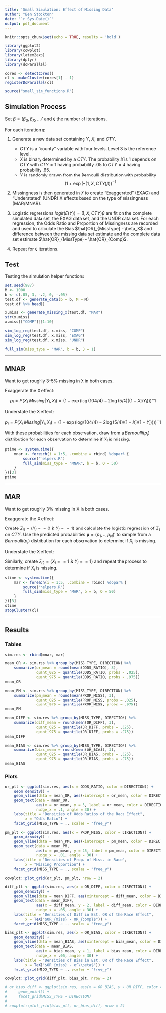 ```yaml
---
title: 'Small Simulation: Effect of Missing Data'
author: "Ben Stockton"
date: "`r Sys.Date()`"
output: pdf_document
---
```


```r
knitr::opts_chunk$set(echo = TRUE, results = 'hold')

library(ggplot2)
library(cowplot)
library(latex2exp)
library(dplyr)
library(doParallel)

cores <- detectCores()
cl <- makeCluster(cores[1] - 1)
registerDoParallel(cl)

source("small_sim_functions.R")
```

## Simulation Process

Set $\beta = (\beta_0, \beta_X, ...)'$ and `Q` the number of iterations.

For each iteration `q`:

1. Generate a new data set containing $Y$, $X$, and $CTY$. 

    - $CTY$ is a "county" variable with four levels. Level 3 is the reference level.
    - $X$ is binary determined by a $CTY$. The probability $X$ is 1 depends on $CTY$ with $CTY = 1$ having probability .05 to $CTY = 4$ having probability .65.
    - $Y$ is randomly drawn from the Bernoulli distribution with probability $$(1 + \exp(-(1, X, CTY) \beta))^{-1}$$

2. Missingness is then generated in $X$ to create "Exaggerated" (EXAG) and "Understated" (UNDR) X effects based on the type of missingness (MAR/MNAR).
3. Logistic regressions $logit(E(Y)) = (1, X, CTY)\beta$ are fit on the complete simulated data set, the EXAG data set, and the UNDR data set. For each regression, the Odds Ratio and Proportion of Missingness are recorded and used to calculate the Bias $\hat{OR}_{MissType} - \beta_X$ and difference between the missing data set estimate and the complete data set estimate $\hat{OR}_{MissType} - \hat{OR}_{Comp}$.
4. Repeat for `Q` iterations.

## Test

Testing the simulation helper functions
```r
set.seed(987)
M <- 1000
b <- c(.05, 3, -.2, 0, -.05)
test.df <- generate_data(b = b, M = M)
test.df %>% head()

x.miss <- generate_missing_x(test.df, "MAR")
str(x.miss)
x.miss[["COMP"]][1:10]

sim_log_reg(test.df, x.miss, "COMP")
sim_log_reg(test.df, x.miss, "EXAG")
sim_log_reg(test.df, x.miss, "UNDR")

full_sim(miss_type = "MAR", b = b, Q = 1)
```

---

## MNAR

Want to get roughly 3-5% missing in X in both cases.

Exaggerate the X effect:

$$p_i = P(X_i ~ Missing | Y_i, X_i) = (1 + \exp(\log(104/4) - 2 \log(5/4) ((1 - X_i) Y_i)))^-1$$

Understate the X effect:

$$p_i = P(X_i ~ Missing | Y_i, X_i) = (1 + \exp(\log(104/4) - 2 \log(5/4) ((1 - X_i) (1 - Y_i))))^-1$$

With these probabilities for each observation, draw from a $Bernoulli(p_i)$ distribution for each observation to determine if $X_i$ is missing.

```r
ptime <- system.time({
    mnar <- foreach(i = 1:5, .combine = rbind) %dopar% {
        source("helpers.R")
        full_sim(miss_type = "MNAR", b = b, Q = 50)
    }
})[3]
ptime
```

---

## MAR

Want to get roughly 3% missing in X in both cases.

Exaggerate the X effect:

Create $Z_{i1} = (X_i == 0 ~\& ~Y_i == 1)$ and calculate the logistic regression of $Z_1$ on $CTY$. Use the predicted probabilities $\mathbf{p} = (p_1,..,p_N)'$ to sample from a $Bernoulli(p_i)$ distribution for each observation to determine if $X_i$ is missing.

Understate the X effect:

Similarly, create $Z_{i2} = (X_i == 1 ~\& ~Y_i == 1)$ and repeat the process to determine if $X_i$ is missing.

```r
stime <- system.time({
    mar <- foreach(i = 1:5, .combine = rbind) %dopar% {
        source("helpers.R")
        full_sim(miss_type = "MAR", b = b, Q = 50)
    }
})[3]
stime
stopCluster(cl)
```

---

## Results

### Tables

```r
sim.res <- rbind(mnar, mar)

mean_OR <- sim.res %>% group_by(MISS_TYPE, DIRECTION) %>%
    summarize(or_mean = round(mean(ODDS_RATIO), 3),
              quant_025 = quantile(ODDS_RATIO, probs = .025),
              quant_975 = quantile(ODDS_RATIO, probs = .975))
mean_OR

mean_PM <- sim.res %>% group_by(MISS_TYPE, DIRECTION) %>%
    summarize(pm_mean = round(mean(PROP_MISS), 3),
              quant_025 = quantile(PROP_MISS, probs = .025),
              quant_975 = quantile(PROP_MISS, probs = .975))
mean_PM

mean_DIFF <- sim.res %>% group_by(MISS_TYPE, DIRECTION) %>%
    summarize(diff_mean = round(mean(OR_DIFF), 3),
              quant_025 = quantile(OR_DIFF, probs = .025),
              quant_975 = quantile(OR_DIFF, probs = .975))
mean_DIFF

mean_BIAS <- sim.res %>% group_by(MISS_TYPE, DIRECTION) %>%
    summarize(bias_mean = round(mean(OR_BIAS), 3),
              quant_025 = quantile(OR_BIAS, probs = .025),
              quant_975 = quantile(OR_BIAS, probs = .975))
mean_BIAS
```


### Plots

```r
or_plt <- ggplot(sim.res, aes(x = ODDS_RATIO, color = DIRECTION)) +
    geom_density() +
    geom_vline(data = mean_OR, aes(xintercept = or_mean, color = DIRECTION)) +
    geom_text(data = mean_OR, 
              aes(x = or_mean, y = 5, label = or_mean, color = DIRECTION),
              nudge_x = .1, angle = 30) +
    labs(title = "Densities of Odds Ratios of the Race Effect", 
         x = "Odds Ratio") +
    facet_grid(MISS_TYPE ~ ., scales = "free_y")

pm_plt <- ggplot(sim.res, aes(x = PROP_MISS, color = DIRECTION)) +
    geom_density() +
    geom_vline(data = mean_PM, aes(xintercept = pm_mean, color = DIRECTION)) +
    geom_text(data = mean_PM, 
              aes(x = pm_mean, y = 45, label = pm_mean, color = DIRECTION),
              nudge_x = .01, angle = 30) +
    labs(title = "Densities of Prop. of Miss. in Race", 
         x = "Missing Proportion") +
    facet_grid(MISS_TYPE ~ ., scales = "free_y")

cowplot::plot_grid(or_plt, pm_plt, nrow = 2)
```

```r
diff_plt <- ggplot(sim.res, aes(x = OR_DIFF, color = DIRECTION)) +
    geom_density() +
    geom_vline(data = mean_DIFF, aes(xintercept = diff_mean, color = DIRECTION)) +
    geom_text(data = mean_DIFF, 
              aes(x = diff_mean, y = 2, label = diff_mean, color = DIRECTION),
              nudge_x = .05, angle = 30) +
    labs(title = "Densities of Diff in Est. OR of the Race Effect", 
         x = TeX("$OR_{miss} - OR_{comp}$")) +
    facet_grid(MISS_TYPE ~ ., scales = "free_y")

bias_plt <- ggplot(sim.res, aes(x = OR_BIAS, color = DIRECTION)) +
    geom_density() +
    geom_vline(data = mean_BIAS, aes(xintercept = bias_mean, color = DIRECTION)) +
    geom_text(data = mean_BIAS, 
              aes(x = bias_mean, y = 1, label = bias_mean, color = DIRECTION),
              nudge_x = .05, angle = 30) +
    labs(title = "Densities of Bias in Est. OR of the Race Effect", 
         x = TeX("$OR_{miss} - e^\\beta$")) +
    facet_grid(MISS_TYPE ~ ., scales = "free_y")

cowplot::plot_grid(diff_plt, bias_plt, nrow = 2)
```

```r
# or_bias_diff <- ggplot(sim.res, aes(x = OR_BIAS, y = OR_DIFF, color = DIRECTION)) +
#     geom_point() +
#     facet_grid(MISS_TYPE ~ DIRECTION)
# 
# cowplot::plot_grid(bias_plt, or_bias_diff, nrow = 2)
```

